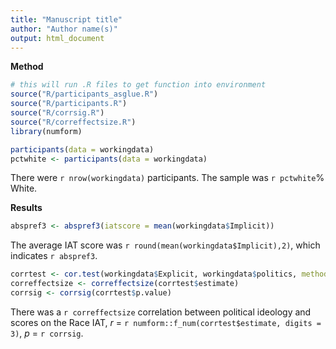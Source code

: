 ```yaml
---
title: "Manuscript title"
author: "Author name(s)"
output: html_document
---
```


**Method**

```r

# this will run .R files to get function into environment
source("R/participants_asglue.R")
source("R/participants.R")
source("R/corrsig.R")
source("R/correffectsize.R")
library(numform)

```

```r
participants(data = workingdata)
pctwhite <- participants(data = workingdata)
```

There were `r nrow(workingdata)` participants. 
The sample was `r pctwhite`% White.

**Results**

```r
abspref3 <- abspref3(iatscore = mean(workingdata$Implicit))
```

The average IAT score was `r round(mean(workingdata$Implicit),2)`, which indicates `r abspref3`.

```r
corrtest <- cor.test(workingdata$Explicit, workingdata$politics, method = "pearson", use = "complete.obs")
correffectsize <- correffectsize(corrtest$estimate)
corrsig <- corrsig(corrtest$p.value)
```

There was a  `r correffectsize` correlation between political ideology and scores on the Race IAT, *r* = `r numform::f_num(corrtest$estimate, digits = 3)`, *p* = `r corrsig`.
